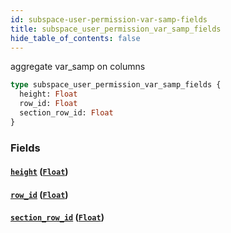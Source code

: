 ```yaml
---
id: subspace-user-permission-var-samp-fields
title: subspace_user_permission_var_samp_fields
hide_table_of_contents: false
---
```


aggregate var_samp on columns

```graphql
type subspace_user_permission_var_samp_fields {
  height: Float
  row_id: Float
  section_row_id: Float
}
```

### Fields

#### [`height`](#) ([`Float`](/07-graphql/scalars/float))

#### [`row_id`](#) ([`Float`](/07-graphql/scalars/float))

#### [`section_row_id`](#) ([`Float`](/07-graphql/scalars/float))
